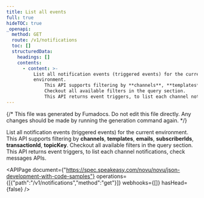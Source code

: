 ```yaml
---
title: List all events
full: true
hideTOC: true
_openapi:
  method: GET
  route: /v1/notifications
  toc: []
  structuredData:
    headings: []
    contents:
      - content: >-
          List all notification events (triggered events) for the current
          environment. 
              This API supports filtering by **channels**, **templates**, **emails**, **subscriberIds**, **transactionId**, **topicKey**. 
              Checkout all available filters in the query section.
              This API returns event triggers, to list each channel notifications, check messages APIs.
---
```


{/* This file was generated by Fumadocs. Do not edit this file directly. Any changes should be made by running the generation command again. */}

List all notification events (triggered events) for the current environment. 
    This API supports filtering by **channels**, **templates**, **emails**, **subscriberIds**, **transactionId**, **topicKey**. 
    Checkout all available filters in the query section.
    This API returns event triggers, to list each channel notifications, check messages APIs.

<APIPage document={"https://spec.speakeasy.com/novu/novu/json-development-with-code-samples"} operations={[{"path":"/v1/notifications","method":"get"}]} webhooks={[]} hasHead={false} />
